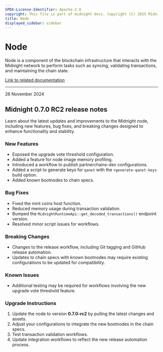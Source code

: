 ```yaml
---
SPDX-License-Identifier: Apache-2.0
copyright: This file is part of midnight-docs. Copyright (C) 2025 Midnight Foundation. Licensed under the Apache License, Version 2.0 (the "License"); You may not use this file except in compliance with the License. You may obtain a copy of the License at http://www.apache.org/licenses/LICENSE-2.0 Unless required by applicable law or agreed to in writing, software distributed under the License is distributed on an "AS IS" BASIS, WITHOUT WARRANTIES OR CONDITIONS OF ANY KIND, either express or implied. See the License for the specific language governing permissions and limitations under the License.
title: Node
displayed_sidebar: sidebar
---
```


# Node

Node is a component of the blockchain infrastructure that interacts with the Midnight network to perform tasks such as syncing, validating transactions, and maintaining the chain state.

[Link to related documentation](../../develop/nodes-and-dapps/node-endpoints)

---

<div 
  style={{
    marginTop: '0',
    fontSize: '1rem',
    fontWeight: 'normal',
    marginBottom: '0.5rem'
  }}
>
  26 November 2024
</div>

## Midnight 0.7.0 RC2 release notes

Learn about the latest updates and improvements to the Midnight node, including new features, bug fixes, and breaking changes designed to enhance functionality and stability.

### New Features

- Exposed the upgrade vote threshold configuration.
- Added a feature for node image memory profiling.
- Introduced a workflow to publish partnerchains-dev configurations.
- Added a script to generate keys for `qanet` with the `+generate-qanet-keys` build option.
- Added known bootnodes to chain specs.

### Bug Fixes

- Fixed the mint coins host function.
- Reduced memory usage during transaction validation.
- Bumped the `MidnightRuntimeApi::get_decoded_transactions()` endpoint version.
- Resolved minor script issues for workflows.

### Breaking Changes

- Changes to the release workflow, including Git tagging and GitHub release automation.
- Updates to chain specs with known bootnodes may require existing configurations to be updated for compatibility.

### Known Issues

- Additional testing may be required for workflows involving the new upgrade vote threshold feature.

### Upgrade Instructions

1. Update the node to version **0.7.0-rc2** by pulling the latest changes and assets.
2. Adjust your configurations to integrate the new bootnodes in the chain specs.
3. Test transaction validation workflows.
4. Update integration workflows to reflect the new release automation process.
